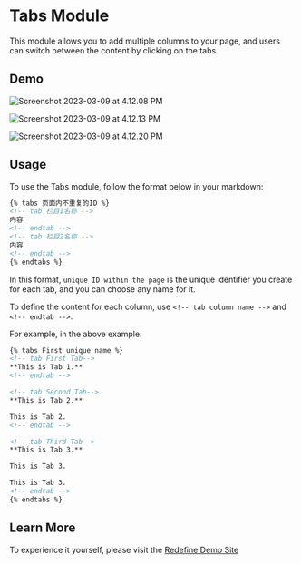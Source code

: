 # Tabs Module

This module allows you to add multiple columns to your page, and users can switch between the content by clicking on the tabs.

## Demo

![Screenshot 2023-03-09 at 4.12.08 PM](https://evan.beee.top/img/2023/03/09/fc47a7622a37ae92d002a73ef5dcff25.png)

![Screenshot 2023-03-09 at 4.12.13 PM](https://evan.beee.top/img/2023/03/09/04e2f0ab8aee451717563e05ac252eb8.png)

![Screenshot 2023-03-09 at 4.12.20 PM](https://evan.beee.top/img/2023/03/09/8c65c7d00f3046d791fe2c0c647ceaef.png)

## Usage

To use the Tabs module, follow the format below in your markdown:

```markdown
{% tabs 页面内不重复的ID %}
<!-- tab 栏目1名称 -->
内容
<!-- endtab -->
<!-- tab 栏目2名称 -->
内容
<!-- endtab -->
{% endtabs %}
```

In this format, `unique ID within the page` is the unique identifier you create for each tab, and you can choose any name for it.

To define the content for each column, use `<!-- tab column name -->` and `<!-- endtab -->`.

For example, in the above example:

```markdown
{% tabs First unique name %}
<!-- tab First Tab-->
**This is Tab 1.**
<!-- endtab -->

<!-- tab Second Tab-->
**This is Tab 2.**

This is Tab 2.
<!-- endtab -->

<!-- tab Third Tab-->
**This is Tab 3.**

This is Tab 3.

This is Tab 3.
<!-- endtab -->
{% endtabs %}
```

## Learn More

To experience it yourself, please visit the [Redefine Demo Site](https://redefine.ohevan.com/2022/10/02/theme-demo/)
